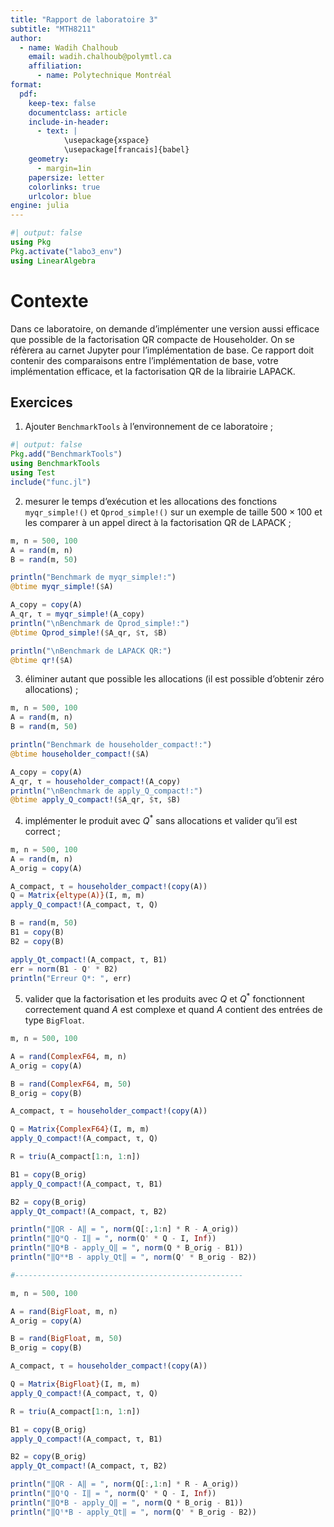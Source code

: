 ```yaml
---
title: "Rapport de laboratoire 3"
subtitle: "MTH8211"
author:
  - name: Wadih Chalhoub
    email: wadih.chalhoub@polymtl.ca
    affiliation:
      - name: Polytechnique Montréal
format:
  pdf:
    keep-tex: false
    documentclass: article
    include-in-header:
      - text: |
            \usepackage{xspace}
            \usepackage[francais]{babel}
    geometry:
      - margin=1in
    papersize: letter
    colorlinks: true
    urlcolor: blue
engine: julia
---
```


```julia
#| output: false
using Pkg
Pkg.activate("labo3_env")
using LinearAlgebra
```

# Contexte

Dans ce laboratoire, on demande d'implémenter une version aussi efficace que possible de la factorisation QR compacte de Householder.
On se réfèrera au carnet Jupyter pour l'implémentation de base.
Ce rapport doit contenir des comparaisons entre l'implémentation de base, votre implémentation efficace, et la factorisation QR de la librairie LAPACK.

## Exercices

1. Ajouter `BenchmarkTools` à l'environnement de ce laboratoire ;

```julia
#| output: false
Pkg.add("BenchmarkTools")
using BenchmarkTools
using Test
include("func.jl")
```

2. mesurer le temps d'exécution et les allocations des fonctions `myqr_simple!()` et `Qprod_simple!()` sur un exemple de taille $500 \times 100$ et les comparer à un appel direct à la factorisation QR de LAPACK ;

```julia
m, n = 500, 100
A = rand(m, n)
B = rand(m, 50) 

println("Benchmark de myqr_simple!:")
@btime myqr_simple!($A)

A_copy = copy(A)
A_qr, τ = myqr_simple!(A_copy)
println("\nBenchmark de Qprod_simple!:")
@btime Qprod_simple!($A_qr, $τ, $B)

println("\nBenchmark de LAPACK QR:")
@btime qr!($A)
```

3. éliminer autant que possible les allocations (il est possible d'obtenir zéro allocations) ;

```julia
m, n = 500, 100
A = rand(m, n)
B = rand(m, 50) 

println("Benchmark de householder_compact!:")
@btime householder_compact!($A)

A_copy = copy(A)
A_qr, τ = householder_compact!(A_copy)
println("\nBenchmark de apply_Q_compact!:")
@btime apply_Q_compact!($A_qr, $τ, $B)

```

4. implémenter le produit avec $Q^*$ sans allocations et valider qu'il est correct ;

```julia
m, n = 500, 100
A = rand(m, n)
A_orig = copy(A)

A_compact, τ = householder_compact!(copy(A))
Q = Matrix{eltype(A)}(I, m, m)
apply_Q_compact!(A_compact, τ, Q) 

B = rand(m, 50)
B1 = copy(B)
B2 = copy(B)

apply_Qt_compact!(A_compact, τ, B1)
err = norm(B1 - Q' * B2)
println("Erreur Q*: ", err)
```

5. valider que la factorisation et les produits avec $Q$ et $Q^*$ fonctionnent correctement quand $A$ est complexe et quand $A$ contient des entrées de type `BigFloat`.

```julia
m, n = 500, 100

A = rand(ComplexF64, m, n)
A_orig = copy(A)

B = rand(ComplexF64, m, 50)
B_orig = copy(B)

A_compact, τ = householder_compact!(copy(A))

Q = Matrix{ComplexF64}(I, m, m)
apply_Q_compact!(A_compact, τ, Q)

R = triu(A_compact[1:n, 1:n])

B1 = copy(B_orig)
apply_Q_compact!(A_compact, τ, B1)

B2 = copy(B_orig)
apply_Qt_compact!(A_compact, τ, B2)

println("‖QR - A‖ = ", norm(Q[:,1:n] * R - A_orig))
println("‖QᴴQ - I‖ = ", norm(Q' * Q - I, Inf))
println("‖Q*B - apply_Q‖ = ", norm(Q * B_orig - B1))
println("‖Qᴴ*B - apply_Qt‖ = ", norm(Q' * B_orig - B2))

#---------------------------------------------------

m, n = 500, 100

A = rand(BigFloat, m, n)
A_orig = copy(A)

B = rand(BigFloat, m, 50)
B_orig = copy(B)

A_compact, τ = householder_compact!(copy(A))

Q = Matrix{BigFloat}(I, m, m)
apply_Q_compact!(A_compact, τ, Q)

R = triu(A_compact[1:n, 1:n])

B1 = copy(B_orig)
apply_Q_compact!(A_compact, τ, B1)

B2 = copy(B_orig)
apply_Qt_compact!(A_compact, τ, B2)

println("‖QR - A‖ = ", norm(Q[:,1:n] * R - A_orig))
println("‖QᵗQ - I‖ = ", norm(Q' * Q - I, Inf))
println("‖Q*B - apply_Q‖ = ", norm(Q * B_orig - B1))
println("‖Qᵗ*B - apply_Qt‖ = ", norm(Q' * B_orig - B2))


```